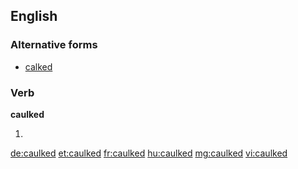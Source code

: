 ==English==

===Alternative forms===
* [[calked]]

===Verb===
'''caulked'''

# {{past of|caulk}}

[[de:caulked]]
[[et:caulked]]
[[fr:caulked]]
[[hu:caulked]]
[[mg:caulked]]
[[vi:caulked]]